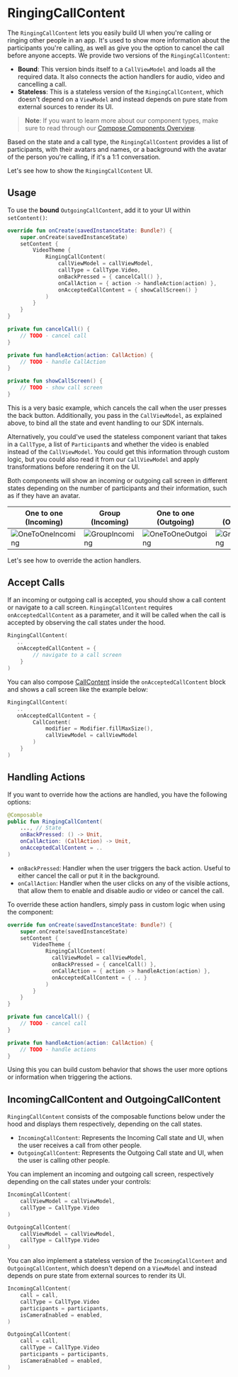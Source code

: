 # RingingCallContent

The `RingingCallContent` lets you easily build UI when you're calling or ringing other people in an app. It's used to show more information about the participants you're calling, as well as give you the option to cancel the call before anyone accepts. We provide two versions of the `RingingCallContent`:

* **Bound**: This version binds itself to a `CallViewModel` and loads all the required data. It also connects the action handlers for audio, video and cancelling a call.
* **Stateless**: This is a stateless version of the `RingingCallContent`, which doesn't depend on a `ViewModel` and instead depends on pure state from external sources to render its UI.

> **Note**: If you want to learn more about our component types, make sure to read through our [Compose Components Overview](../01-overview.mdx).

Based on the state and a call type, the `RingingCallContent` provides a list of participants, with their avatars and names, or a background with the avatar of the person you're calling, if it's a 1:1 conversation.

Let's see how to show the `RingingCallContent` UI.

## Usage

To use the **bound** `OutgoingCallContent`, add it to your UI within `setContent()`:

```kotlin
override fun onCreate(savedInstanceState: Bundle?) {
    super.onCreate(savedInstanceState)
    setContent {
        VideoTheme {
            RingingCallContent(
                callViewModel = callViewModel,
                callType = CallType.Video,
                onBackPressed = { cancelCall() },
                onCallAction = { action -> handleAction(action) },
                onAcceptedCallContent = { showCallScreen() }
            )
        }
    }
}

private fun cancelCall() {
    // TODO - cancel call
}

private fun handleAction(action: CallAction) {
    // TODO - handle CallAction
}

private fun showCallScreen() {
    // TODO - show call screen
}
```

This is a very basic example, which cancels the call when the user presses the back button. Additionally, you pass in the `CallViewModel`, as explained above, to bind all the state and event handling to our SDK internals.

Alternatively, you could've used the stateless component variant that takes in a `CallType`, a list of `Participant`s and whether the video is enabled instead of the `CallViewModel`. You could get this information through custom logic, but you could also read it from our `CallViewModel` and apply transformations before rendering it on the UI.

Both components will show an incoming or outgoing call screen in different states depending on the number of participants and their information, such as if they have an avatar.

| One to one (Incoming)                                        | Group (Incoming)                                             | One to one (Outgoing)                                        | Group (Outgoing)                                             |
| ------------------------------------------------------------ | ------------------------------------------------------------ | ------------------------------------------------------------ | ------------------------------------------------------------ |
| ![OneToOneIncoming](../../assets/incoming_call_one_to_one.png) | ![GroupIncoming](../../assets/incoming_call_group.png) | ![OneToOneOutgoing](../../assets/outgoing_call_one_to_one.png) | ![GroupOutgoing](../../assets/outgoing_call_group.png)

Let's see how to override the action handlers.

## Accept Calls

If an incoming or outgoing call is accepted, you should show a call content or navigate to a call screen. `RingingCallContent` requires `onAcceptedCallContent` as a parameter, and it will be called when the call is accepted by observing the call states under the hood.

```kotlin
RingingCallContent(
   ..
   onAcceptedCallContent = {
        // navigate to a call screen
    }
)
```

You can also compose [CallContent](03-call-content.mdx) inside the `onAcceptedCallContent` block and shows a call screen like the example below:

```kotlin
RingingCallContent(
   ..
   onAcceptedCallContent = {
        CallContent(
            modifier = Modifier.fillMaxSize(),
            callViewModel = callViewModel
        )
    }
)
```

## Handling Actions

If you want to override how the actions are handled, you have the following options:

```kotlin
@Composable
public fun RingingCallContent(
  	..., // State
    onBackPressed: () -> Unit,
    onCallAction: (CallAction) -> Unit,
    onAcceptedCallContent = ..
) 
```

* `onBackPressed`: Handler when the user triggers the back action. Useful to either cancel the call or put it in the background.
* `onCallAction`: Handler when the user clicks on any of the visible actions, that allow them to enable and disable audio or video or cancel the call.

To override these action handlers, simply pass in custom logic when using the component:

```kotlin
override fun onCreate(savedInstanceState: Bundle?) {
    super.onCreate(savedInstanceState)
    setContent {
        VideoTheme {
            RingingCallContent(
              callViewModel = callViewModel,
              onBackPressed = { cancelCall() },
              onCallAction = { action -> handleAction(action) },
              onAcceptedCallContent = { .. }
            )
        }
    }
}

private fun cancelCall() {
    // TODO - cancel call
}

private fun handleAction(action: CallAction) {
    // TODO - handle actions
}
```

Using this you can build custom behavior that shows the user more options or information when triggering the actions.

## IncomingCallContent and OutgoingCallContent

`RingingCallContent` consists of the composable functions below under the hood and displays them respectively, depending on the call states.

* `IncomingCallContent`: Represents the Incoming Call state and UI, when the user receives a call from other people.
* `OutgoingCallContent`: Represents the Outgoing Call state and UI, when the user is calling other people.

You can implement an incoming and outgoing call screen, respectively depending on the call states under your controls:

```kotlin
IncomingCallContent(
    callViewModel = callViewModel,
    callType = CallType.Video
)

OutgoingCallContent(
    callViewModel = callViewModel,
    callType = CallType.Video
)
```

You can also implement a stateless version of the `IncomingCallContent` and `OutgoingCallContent`, which doesn't depend on a `ViewModel` and instead depends on pure state from external sources to render its UI.

```kotlin
IncomingCallContent(
    call = call,
    callType = CallType.Video
    participants = participants,
    isCameraEnabled = enabled,
)

OutgoingCallContent(
    call = call,
    callType = CallType.Video
    participants = participants,
    isCameraEnabled = enabled,
)
```
